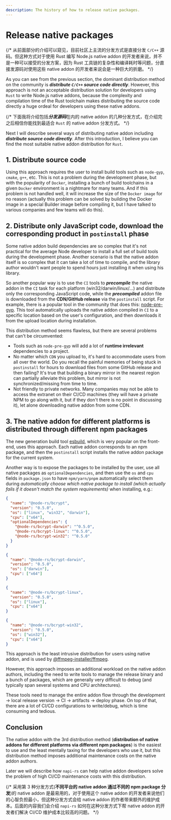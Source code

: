```yaml
---
description: The history of how to release native packages.
---
```


# Release native packages

{/* 从前面部分的介绍可以窥见，目前社区上主流的分发方式是直接分发 `C/C++` 源码。但这种方式对于使用 Rust 编写 Node.js native addon 的开发者来说，并不是一种可以接受的分发方案，因为 Rust 工具链的复杂性和编译耗时等问题，分直接发源码对使用这些 native addon 的开发者来说会是一种巨大的折磨。 */}

As you can see from the previous section, the dominant distribution method on the community is **_distribute `C/C++` source code directly_**. However, this approach is not an acceptable distribution solution for developers using `Rust` to write Node.js native addons, because the complexity and compilation time of the Rust toolchain makes distributing the source code directly a huge ordeal for developers using these native addons.

{/* 下面我将介绍包括***分发源码***在内的 native addon 的几种分发方式，在介绍完之后相信你能找到最适合 `Rust` 的 native addon 分发方式。 */}

Next I will describe several ways of distributing native addon including **_distribute source code directly_**. After this introduction, I believe you can find the most suitable native addon distribution for `Rust`.

## 1. Distribute source code

Using this approach requires the user to install build tools such as `node-gyp`, `cmake`, `g++`, etc. This is not a problem during the development phase, but with the popularity of `Docker`, installing a bunch of build toolchains in a given `Docker` environment is a nightmare for many teams. And if this problem is not handled well, it will increase the size of the `Docker image` for no reason (actually this problem can be solved by building the Docker image in a special Builder image before compiling it, but I have talked to various companies and few teams will do this).

## 2. Distribute only JavaScript code, download the corresponding product in `postinstall` phase

Some native addon build dependencies are so complex that it's not practical for the average Node developer to install a full set of build tools during the development phase. Another scenario is that the native addon itself is so complex that it can take a lot of time to compile, and the library author wouldn't want people to spend hours just installing it when using his library.

So another popular way is to use the `CI` tools to **_precompile_** the native addon in the `CI` task for each platform (win32/darwin/linux/...) and distribute only the corresponding JavaScript code, while the **_precompiled_** addon file is downloaded from the **CDN/GitHub release** via the `postinstall` script. For example, there is a popular tool in the community that does this: [node-pre-gyp](https://github.com/mapbox/node-pre-gyp). This tool automatically uploads the native addon compiled in `CI` to a specific location based on the user's configuration, and then downloads it from the upload location during installation.

This distribution method seems flawless, but there are several problems that can't be circumvented:

- Tools such as `node-pre-gyp` will add a lot of **runtime irrelevant** dependencies to a project.
- No matter which `CDN` you upload to, it's hard to accommodate users from all over the world. Do you recall the painful memories of being stuck in `postinstall` for hours to download files from some GitHub release and then failing? It's true that building a binary mirror in the nearest region can partially alleviate this problem, but mirror is not synchronized/missing from time to time.
- Not friendly to private networks. Many companies may not be able to access the extranet on their CI/CD machines (they will have a private NPM to go along with it, but if they don't there is no point in discussing it), let alone downloading native addon from some CDN.

## 3. The native addon for different platforms is distributed through different npm packages

The new generation build tool [esbuild](https://github.com/evanw/esbuild), which is very popular on the front-end, uses this approach. Each native addon corresponds to an npm package, and then the `postinstall` script installs the native addon package for the current system.

Another way is to expose the packages to be installed by the user, use all native packages as `optionalDependencies`, and then use the `os` and `cpu` fields in `package.json` to have `npm/yarn/pnpm` automatically select them during _automatically choose which native package to install (which actually fails if it doesn't match the system requirements)_ when installing, e.g.:

```json
{
  "name": "@node-rs/bcrypt",
  "version": "0.5.0",
  "os": ["linux", "win32", "darwin"],
  "cpu": ["x64"],
  "optionalDependencies": {
    "@node-rs/bcrypt-darwin": "^0.5.0",
    "@node-rs/bcrypt-linux": "^0.5.0",
    "@node-rs/bcrypt-win32": "^0.5.0"
  }
}
```

```json
{
  "name": "@node-rs/bcrypt-darwin",
  "version": "0.5.0",
  "os": ["darwin"],
  "cpu": ["x64"]
}
```

```json
{
  "name": "@node-rs/bcrypt-linux",
  "version": "0.5.0",
  "os": ["linux"],
  "cpu": ["x64"]
}
```

```json
{
  "name": "@node-rs/bcrypt-win32",
  "version": "0.5.0",
  "os": ["win32"],
  "cpu": ["x64"]
}
```

This approach is the least intrusive distribution for users using native addon, and is used by [@ffmpeg-installer/ffmpeg](https://github.com/kribblo/node-ffmpeg-installer#readme).

However, this approach imposes an additional workload on the native addon authors, including the need to write tools to manage the release binary and a bunch of packages, which are generally very difficult to debug (and typically span several systems and CPU architectures).

These tools need to manage the entire addon flow through the development -> local release version -> CI -> artifacts -> deploy phase. On top of that, there are a lot of CI/CD configurations to write/debug, which is time consuming and tedious.

## Conclusion

The native addon with the 3rd distribution method (**distribution of native addons for different platforms via different npm packages**) is the easiest to use and the least mentally taxing for the developers who use it, but this distribution method imposes additional maintenance costs on the native addon authors.

Later we will describe how `napi-rs` can help native addon developers solve the problem of high CI/CD maintenance costs with this distribution.

{/* 采用第 3 种分发方式(**不同平台的 native addon 通过不同的 npm package 分发**)的 native addon 是最易用的，对于使用这个 native addon 的开发者来说他们的心智负担最小，但这种分发方式会给 native addon 的作者带来额外的维护成本。后面的内容我们会介绍 `napi-rs` 如何在这种分发方式下帮 native addon 的开发者们解决 CI/CD 维护成本比较高的问题。 */}
